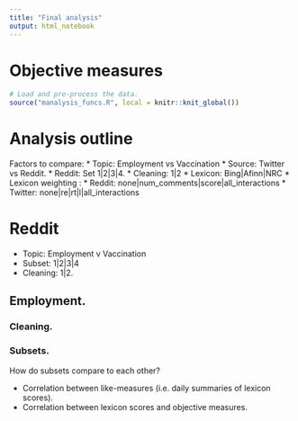 ```yaml
---
title: "Final analysis"
output: html_notebook
---
```


# Objective measures

```r
# Load and pre-process the data.
source("manalysis_funcs.R", local = knitr::knit_global())
```


# Analysis outline

Factors to compare:
* Topic: Employment vs Vaccination
* Source: Twitter vs Reddit.
* Reddit: Set 1|2|3|4.
* Cleaning: 1|2
* Lexicon: Bing|Afinn|NRC
* Lexicon weighting : 
  * Reddit: none|num_comments|score|all_interactions
  * Twitter: none|re|rt|l|all_interactions


# Reddit

* Topic: Employment v Vaccination
* Subset: 1|2|3|4
* Cleaning: 1|2.

## Employment.

### Cleaning.



### Subsets.

How do subsets compare to each other?

* Correlation between like-measures (i.e. daily summaries of lexicon scores).
* Correlation between lexicon scores and objective measures. 


```r


```

```r

```


